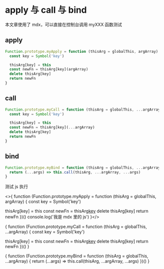 # apply 与 call 与 bind

本文章使用了 mdx，可以直接在控制台调用 myXXX 函数测试

## apply

```js
Function.prototype.myApply = function (thisArg = globalThis, argArray) {
  const key = Symbol('key')

  thisArg[key] = this
  const newFn = thisArg[key](argArray)
  delete thisArg[key]
  return newFn
}
```

## call

```js
Function.prototype.myCall = function (thisArg = globalThis, ...argArray) {
  const key = Symbol('key')

  thisArg[key] = this
  const newFn = thisArg[key](...argArray)
  delete thisArg[key]
  return newFn
}
```

## bind

```js
Function.prototype.myBind = function (thisArg = globalThis, ...argArray) {
  return (...args) => this.call(thisArg, ...argArray, ...args)
}
```

测试 js 执行

<>{
function (Function.prototype.myApply = function (thisArg = globalThis, argArray) {
const key = Symbol('key')

thisArg[key] = this
const newFn = thisArg[key](argArray)
delete thisArg[key]
return newFn
})()
console.log('我是 mdx 里的 js')
}</>

{
function (Function.prototype.myCall = function (thisArg = globalThis, ...argArray) {
const key = Symbol('key')

thisArg[key] = this
const newFn = thisArg[key](...argArray)
delete thisArg[key]
return newFn
})()
}

{
function (Function.prototype.myBind = function (thisArg = globalThis, ...argArray) {
return (...args) => this.call(thisArg, ...argArray, ...args)
})()
}
